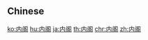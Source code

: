 {{also|内閣|內閣}}
==Chinese==
{{zh-see|內閣}}

[[ko:内阁]]
[[hu:内阁]]
[[ja:内阁]]
[[th:内阁]]
[[chr:内阁]]
[[zh:内阁]]